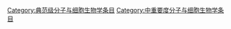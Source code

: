 {{catmore1|[[Wikipedia:分子與細胞生物學專題|Wikipedia:分子與細胞生物學專題]]}}
{{Articles by Importance|topic=分子與細胞生物學|project=分子與細胞生物學|format=toc}}
{{Wikipedia category}}
{{emptycat}}
[[Category:典范级分子与细胞生物学条目|Category:典范级分子与细胞生物学条目]]
[[Category:中重要度分子与细胞生物学条目|Category:中重要度分子与细胞生物学条目]]